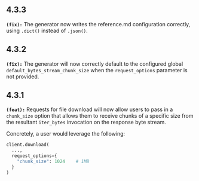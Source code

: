 ## 4.3.3
**`(fix):`** The generator now writes the reference.md configuration correctly, using `.dict()` instead of `.json()`.


## 4.3.2
**`(fix):`** The generator will now correctly default to the configured global `default_bytes_stream_chunk_size` when the `request_options` parameter is not provided.


## 4.3.1
**`(feat):`** Requests for file download will now allow users to pass in a `chunk_size` option that allows them to receive chunks of a specific size
from the resultant `iter_bytes` invocation on the response byte stream.

Concretely, a user would leverage the following:
```python
client.download(
  ...,
  request_options={
    "chunk_size": 1024    # 1MB
  }
)
```


